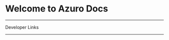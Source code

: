 
# Welcome to Azuro Docs

<div className="grid lg:grid-cols-3 gap-3 mt-8">
  <Card
    title="What is Azuro"
    text="Learn about the core concepts of the Azuro Protocol, Liquidity Pools, Bets and more"
    to="/concepts/overview"
  />
  <Card
    title="Integrate with Azuro"
    text="Learn how to integrate with Azuro by building a dApp through guided examples"
    to="/apis/subgraph/overview"
  />
  <Card
    title="The Azuro smart contracts"
    text="Learn about the architecture of the Azuro Protocol smart contracts through guided examples"
    to="/contracts/overview"
  />
</div>

---

<div className="text-2xl font-semibold">Developer Links</div>

<div className="grid lg:grid-cols-2 gap-3 mt-5">
  <div className="space-y-3">
    <Card
      contentIcon="/images/svg/github.svg"
      text="Smart Contracts"
      toTab="https://github.com/Azuro-protocol/Azuro-v2-public"
    />
    <Card
      contentIcon="/images/svg/github.svg"
      text="Liquidity Tree"
      toTab="https://github.com/Azuro-protocol/LiquidityTree"
    />
    <Card
      contentIcon="/images/svg/github.svg"
      text="Access"
      toTab="https://github.com/Azuro-protocol/Access"
    />
  </div>
  <div className="space-y-3">
    <Card
      contentIcon="/images/svg/npm.svg"
      text="@azuro-org/dictionaries"
      toTab="https://www.npmjs.com/package/@azuro-org/dictionaries"
    />
    <Card
      contentIcon="/images/svg/npm.svg"
      text="@azuro-org/toolkit"
      toTab="https://www.npmjs.com/package/@azuro-org/toolkit"
    />
  </div>
</div>

---

<div className="grid lg:grid-cols-3 gap-3">
  <Card
    contentIcon="/images/svg/discord.svg"
    title="Discord"
    text="Join our Developer Community"
    toTab="https://discord.gg/azuro"
  />
  <Card
    contentIcon="/images/svg/capitol.svg"
    title="Forum"
    text="Discuss governance and more"
    toTab="https://gov.azuro.org/"
  />
  <Card
    contentIcon="/images/svg/github.svg"
    title="GitHub"
    text="View all Azuro repositories"
    toTab="https://github.com/Azuro-protocol"
  />
</div>
